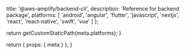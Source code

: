 
  title: '@aws-amplify/backend-cli',
  description: 'Reference for backend package',
  platforms: [
    'android',
    'angular',
    'flutter',
    'javascript',
    'nextjs',
    'react',
    'react-native',
    'swift',
    'vue'
  ]
};

  return getCustomStaticPath(meta.platforms);
}

  return {
    props: {
      meta
    }
  };
}
